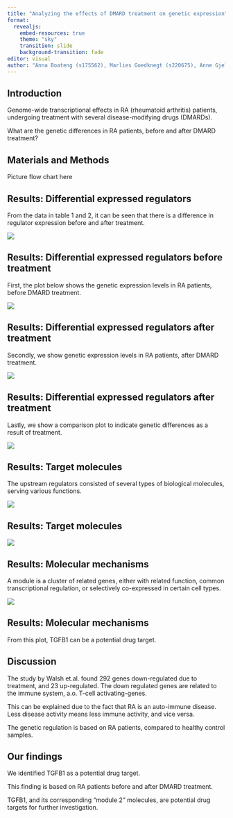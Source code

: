 ```yaml
---
title: "Analyzing the effects of DMARD treatment on genetic expression"
format:
  revealjs:
    embed-resources: true
    theme: "sky"
    transition: slide
    background-transition: fade
editor: visual
author: "Anna Boateng (s175562), Marlies Goedknegt (s220675), Anne Gjelstrup (s194530), Katja Jagd (s185395), Olivia Ronnenberg (s183359)"
---
```


## Introduction

Genome-wide transcriptional effects in RA (rheumatoid arthritis) patients, undergoing treatment with several disease-modifying drugs (DMARDs).

What are the genetic differences in RA patients, before and after DMARD treatment?

## Materials and Methods

Picture flow chart here

## Results: Differential expressed regulators

From the data in table 1 and 2, it can be seen that there is a difference in regulator expression before and after treatment.

![](images/04_box_plot-01.png){fig-align="center"}

## Results: Differential expressed regulators before treatment

First, the plot below shows the genetic expression levels in RA patients, before DMARD treatment.

![](images/05_expr_plot_before-03.png){fig-align="center"}

## Results: Differential expressed regulators after treatment

Secondly, we show genetic expression levels in RA patients, after DMARD treatment.

![](images/05_expr_plot_after-02.png){fig-align="center"}

## Results: Differential expressed regulators after treatment

Lastly, we show a comparison plot to indicate genetic differences as a result of treatment.

![](images/05_comparison_plot-01.png){fig-align="center"}

## Results: Target molecules

The upstream regulators consisted of several types of biological molecules, serving various functions.

![](images/04_pie_chart.png){fig-align="center"}

## Results: Target molecules

![](images/06_targets_plot-03.png){fig-align="center"}

## Results: Molecular mechanisms

A module is a cluster of related genes, either with related function, common transcriptional regulation, or selectively co-expressed in certain cell types.

![](images/06_modules_plot-02.png){fig-align="center"}

## Results: Molecular mechanisms

From this plot, TGFB1 can be a potential drug target.

## Discussion

The study by Walsh et.al. found 292 genes down-regulated due to treatment, and 23 up-regulated. The down regulated genes are related to the immune system, a.o. T-cell activating-genes.

This can be explained due to the fact that RA is an auto-immune disease. Less disease activity means less immune activity, and vice versa.

The genetic regulation is based on RA patients, compared to healthy control samples.

## Our findings

We identified TGFB1 as a potential drug target.

This finding is based on RA patients before and after DMARD treatment.

TGFB1, and its corresponding "module 2" molecules, are potential drug targets for further investigation.
